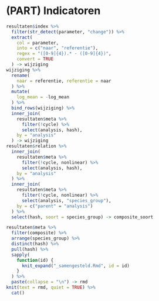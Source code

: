 # (PART) Indicatoren {-}

```r
resultaten$index %>%
  filter(str_detect(parameter, "change")) %>%
  extract(
    col = parameter, 
    into = c("naar", "referentie"), 
    regex = "([0-9]{4}).* - ([0-9]{4})", 
    convert = TRUE
  ) -> wijziging
wijziging %>%
  rename(
    naar = referentie, referentie = naar
  ) %>%
  mutate(
    log_mean = -log_mean
  ) %>%
  bind_rows(wijziging) %>%
  inner_join(
    resultaten$meta %>%
      filter(!cycle) %>%
      select(analysis, hash),
    by = "analysis"
  ) -> wijziging
resultaten$relation %>%
  inner_join(
    resultaten$meta %>%
      filter(!cycle, nonlinear) %>%
      select(analysis, hash),
    by = "analysis"
  ) %>%
  inner_join(
    resultaten$meta %>%
      filter(!cycle, nonlinear) %>%
      select(analysis, "species_group"),
    by = c("parent" = "analysis")
  ) %>%
  select(hash, soort = species_group) -> composite_soort
```

```r
resultaten$meta %>%
  filter(composite) %>%
  arrange(species_group) %>%
  distinct(hash) %>%
  pull(hash) %>%
  sapply(
    function(id) {
      knit_expand("_samengesteld.Rmd", id = id)
    }
  ) %>%
  paste(collapse = "\n") -> rmd
knit(text = rmd, quiet = TRUE) %>%
  cat()
```
